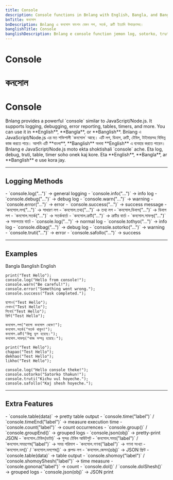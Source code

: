 ---
title: Console
description: Console functions in Bnlang with English, Bangla, and Banglish and examples.
bnTitle: কনসোল
bnDescription: Bnlang এ কনসোল ফাংশন যেমন লগ, সতর্ক, ত্রুটি ইত্যাদি উদাহরণসহ।
banglishTitle: Console
banglishDescription: Bnlang e console function jemon log, sotorko, truti etc examples.
---

# <I18nEnglish>Console</I18nEnglish>
# <I18nBangla>কনসোল</I18nBangla>
# <I18nBanglish>Console</I18nBanglish>

<I18nEnglish>
Bnlang provides a powerful `console` similar to JavaScript/Node.js.  
It supports logging, debugging, error reporting, tables, timers, and more.  
You can use it in **English**, **Bangla**, or **Banglish**.
</I18nEnglish>

<I18nBangla>
Bnlang এ JavaScript/Node.js এর মত শক্তিশালী `কনসোল` আছে।  
এটি লগ, ডিবাগ, ত্রুটি, টেবিল, টাইমারসহ বিভিন্ন কাজ করতে পারে।  
আপনি এটি **বাংলা**, **Banglish** অথবা **English** এ ব্যবহার করতে পারেন।
</I18nBangla>

<I18nBanglish>
Bnlang e JavaScript/Node.js moto ekta shoktishali `console` ache.  
Eta log, debug, truti, table, timer soho onek kaj kore.  
Eta **English**, **Bangla**, ar **Banglish** e use kora jay.
</I18nBanglish>

---

## Logging Methods

<I18nEnglish>
- `console.log("...")` → general logging  
- `console.info("...")` → info log  
- `console.debug("...")` → debug log  
- `console.warn("...")` → warning  
- `console.error("...")` → error  
- `console.success("...")` → success message
</I18nEnglish>

<I18nBangla>
- `কনসোল.লগ("...")` → সাধারণ লগ  
- `কনসোল.তথ্য("...")` → তথ্য লগ  
- `কনসোল.ডিবাগ("...")` → ডিবাগ লগ  
- `কনসোল.সতর্ক("...")` → সতর্কবার্তা  
- `কনসোল.ত্রুটি("...")` → ত্রুটির বার্তা  
- `কনসোল.সাফল্য("...")` → সফলতার বার্তা
</I18nBangla>

<I18nBanglish>
- `console.log("...")` → normal log  
- `console.tothyo("...")` → info log  
- `console.dibag("...")` → debug log  
- `console.sotorko("...")` → warning  
- `console.truti("...")` → error  
- `console.safollo("...")` → success
</I18nBanglish>

---

## Examples

<Tabs defaultValue="bangla" className="w-full">
  <TabsList>
    <TabsTrigger value="bangla">Bangla</TabsTrigger>
    <TabsTrigger value="banglish">Banglish</TabsTrigger>
    <TabsTrigger value="english">English</TabsTrigger>
  </TabsList>

  <TabsContent value="english">

```bnl
print("Test Hello");
console.log("Hello from console!");
console.warn("Be careful!");
console.error("Something went wrong.");
console.success("Task completed.");
```
  </TabsContent>

  <TabsContent value="bangla">

```bnl
ছাপাও("Test Hello");
দেখাও("Test Hello");
লিখো("Test Hello");
প্রিন্ট("Test Hello");

কনসোল.লগ("হ্যালো কনসোল থেকে!");
কনসোল.সতর্ক("সতর্ক থাকুন!");
কনসোল.ত্রুটি("কিছু ভুল হয়েছে।");
কনসোল.সাফল্য("কাজ সম্পন্ন হয়েছে।");
```
  </TabsContent>

  <TabsContent value="banglish">

```bnl
print("Test Hello");
chapao("Test Hello");
dekhao("Test Hello");
likho("Test Hello");

console.log("Hello console theke!");
console.sotorko("Satorko thakun!");
console.truti("Kichu vul hoyeche.");
console.safollo("Kaj shesh hoyeche.");
```
  </TabsContent>
</Tabs>

---

## Extra Features

<I18nEnglish>
- `console.table(data)` → pretty table output  
- `console.time("label")` / `console.timeEnd("label")` → measure execution time  
- `console.count("label")` → count occurrences  
- `console.group()` / `console.groupEnd()` → grouped logs  
- `console.json(obj)` → pretty-print JSON
</I18nEnglish>

<I18nBangla>
- `কনসোল.টেবিল(ডাটা)` → সুন্দর টেবিল আউটপুট  
- `কনসোল.সময়("label")` / `কনসোল.সময়শেষ("label")` → সময় পরিমাপ  
- `কনসোল.গণনা("label")` → গণনা সংখ্যা  
- `কনসোল.দল()` / `কনসোল.দলশেষ()` → গ্রুপড লগ  
- `কনসোল.জেসন(obj)` → JSON প্রিন্ট
</I18nBangla>

<I18nBanglish>
- `console.table(data)` → table output  
- `console.shomoy("label")` / `console.shomoyShesh("label")` → time measure  
- `console.gonona("label")` → count  
- `console.dol()` / `console.dolShesh()` → grouped logs  
- `console.json(obj)` → JSON print
</I18nBanglish>
